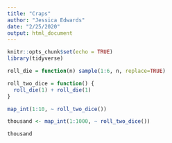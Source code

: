 ```yaml
---
title: "Craps"
author: "Jessica Edwards"
date: "2/25/2020"
output: html_document
---
```


```r
knitr::opts_chunk$set(echo = TRUE)
library(tidyverse)
```

```r
roll_die = function(n) sample(1:6, n, replace=TRUE)

roll_two_dice = function() {
  roll_die(1) + roll_die(1)
}

map_int(1:10, ~ roll_two_dice())
```

```r
thousand <- map_int(1:1000, ~ roll_two_dice())

thousand
```